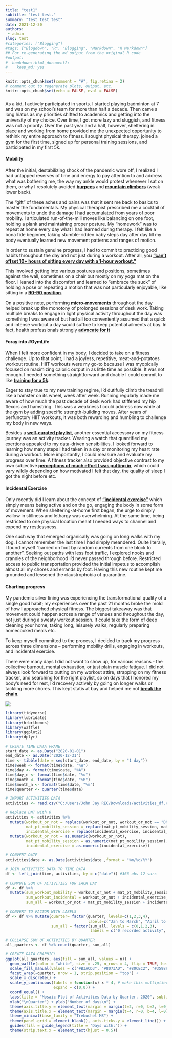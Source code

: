 ```yaml
---
title: "test1"
subtitle: "test test."
summary: "test test test"
date: 2021-12-30
authors:
 - admin
slug: test
#categories: ["Blogging"]
#tags: ["Blogdown", "R", "Blogging", "Markdown", "R Markdown"]
## For re-generating the md output from the original R code
#output:
#  bookdown::html_document2:
#    keep_md: yes
---
```


```r
knitr::opts_chunk$set(comment = "#", fig.retina = 2)
# comment out to regenerate plots, output, etc.
knitr::opts_chunk$set(echo = FALSE, eval = FALSE)
```

### 

As a kid, I actively participated in sports. I started playing badminton at 7 and was on my school’s team for more than half a decade. Then came a long hiatus as my priorities shifted to academics and getting into the university of my choice. Over time, I got more lazy and sluggish, and fitness was not a priority. Over the past year and a half, however, sheltering in place and working from home provided me the unexpected opportunity to rethink my entire approach to fitness. I sought physical therapy, joined a gym for the first time, signed up for personal training sessions, and participated in my first 5k. 

#### Mobility 

After the initial, destabilizing shock of the pandemic wore off, I realized I had untapped reserves of time and energy to pay attention to and address what was bothering me, the way my ankle would protest whenever I sat on them, or why I resolutely avoided [**burpees**](https://media.self.com/photos/5817a88e6839af65340d5371/master/w_1600,c_limit/MOUNTAIN_CLIMBERS.gif) and [**mountain climbers**](https://media.self.com/photos/5943fddc4e4e9b6122499b42/master/w_1920%2Cc_limit/burpees6.gif) (weak lower back). 

The “gift” of these aches and pains was that it sent me back to basics to master the fundamentals. My physical therapist prescribed me a cocktail of movements to undo the damage I had accumulated from years of poor mobility. I articulated run-of-the-mill moves like balancing on one foot, holding a plank and maintaining proper posture. My “homework” was to repeat at home every day what I had learned during therapy. I felt like a bona fide beginner, taking stumble-ridden baby steps day after day till my body eventually learned new movement patterns and ranges of motion. 

In order to sustain genuine progress, I had to commit to practicing good habits throughout the day and not just during a workout. After all, you [**“can’t offset 10+ hours of sitting every day with a 1-hour workout.”**](https://twitter.com/SquatUniversity/status/1361782531557851141)

This involved getting into various postures and positions, sometimes against the wall, sometimes on a chair but mostly on my yoga mat on the floor. I leaned into the discomfort and learned to “embrace the suck” of holding a pose or repeating a motion that was not particularly enjoyable, like sitting in a [**90-90 position**](https://imagesvc.meredithcorp.io/v3/mm/gif?url=https%3A%2F%2Fstatic.onecms.io%2Fwp-content%2Fuploads%2Fsites%2F12%2F2019%2F12%2F90-90-hip.gif). 

On a positive note, performing [**micro-movements**](https://parade.com/645657/marysauer/4-simple-micro-movements-to-stay-flexible-and-banish-aches-and-pains/) throughout the day helped break up the monotony of prolonged sessions of desk work. Taking multiple breaks to engage in light physical activity throughout the day was something I was aware of but had all too conveniently assumed that a quick and intense workout a day would suffice to keep potential ailments at bay. In fact, health professionals strongly [**advocate for it**](https://www.nytimes.com/201/01/09/well/recycle-your-pandemic-habits.html) 

#### Foray into #GymLife

When I felt more confident in my body, I decided to take on a fitness challenge. Up to that point, I had a joyless, repetitive, meat-and-potatoes workout routine. HIIT workouts were my go-to because I was myopically focused on maximizing caloric output in as little time as possible. It was not enough. I needed something straightforward and doable I could commit to like [**training for a 5k**](https://hips.hearstapps.com/hmg-prod.s3.amazonaws.com/images/6-week-training-plan-5k-beginner-final-1591631365.jpg?crop=1xw:0.9995247148288974xh;center,top&resize=768:*).

Eager to stay true to my new training regime, I’d dutifully climb the treadmill like a hamster on its wheel, week after week. Running regularly made me aware of how much the past decade of desk work had stiffened my hip flexors and hamstring. This was a weakness I could address now while at the gym by adding specific strength-building moves. After years of perfunctory HIIT workouts, it was both rewarding and humbling to challenge my body in new ways. 

Besides a [**well-curated playlist**](https://www.youtube.com/playlist?list=PLOFoWKkNKKpJrFuEZ-bltjBL3aDkkV_mY), another essential accessory on my fitness journey was an activity tracker. Wearing a watch that quantified my exertions appealed to my data-driven sensibilities. I looked forward to learning how many steps I had taken in a day or monitoring my heart rate during a workout. More importantly, I could measure and evaluate my progress over time. A fitness tracker also provided objective contrast to my own subjective [**perceptions of much effort I was putting in**](https://www.verywellfit.com/perceived-exertion-scale-1231117), which could vary wildly depending on how motivated I felt that day, the quality of sleep I got the night before etc. 

#### Incidental Exercise 

Only recently did I learn about the concept of [**“incidental exercise”**](https://www.youtube.com/watch?v=SXrAuCWnXV0&t=40s) which simply means being active and on the go, engaging the body in some form of movement. When sheltering-at-home first began, the urge to simply wallow in stillness and lethargy was overwhelming. At the same time, being restricted to one physical location meant I needed ways to channel and expend my restlessness. 

One such way that emerged organically was going on long walks with my dog. I cannot remember the last time I had simply meandered. Quite literally, I found myself “carried on foot by random currents from one block to another”.  Seeking out paths with less foot traffic, I explored nooks and crannies of the neighborhood I’d never passed through before. Restricted access to public transportation provided the initial impetus to accomplish almost all my chores and errands by foot. Having this new routine kept me grounded and lessened the claustrophobia of quarantine. 

#### Charting progress

My pandemic silver lining was experiencing the transformational quality of a single good habit; my experiences over the past 21 months broke the mold of how I approached physical fitness. The biggest takeaway was that movement could happen across a range of venues and throughout the day, not just during a sweaty workout session. It could take the form of deep cleaning your home, taking long, leisurely walks, regularly preparing homecooked meals etc.  

To keep myself committed to the process, I decided to track my progress across three dimensions – performing mobility drills, engaging in workouts, and incidental exercise.  

There were many days I did not want to show up, for various reasons - the collective burnout, mental exhaustion, or just plain muscle fatigue. I did not always look forward to putting on my workout attire, strapping on my fitness tracker, and searching for the right playlist, so on days that I honored my body's need for rest, I'd recovery actively by going on longer walks or tackling more chores. This kept statis at bay and helped me not [**break the chain**](https://blog.doist.com/dont-break-the-chain/). 

![](/post/test/test_files/figure-html/mosaic_plot_activity_data.png)


```r
library(tidyverse)
library(lubridate)
library(hrbrthemes)
library(waffle)
library(ggplot2)
library(dplyr)
```

```r
# CREATE TIME DATA FRAME  
start_date <- as.Date("2020-01-01")
end_date <- as.Date("2020-12-31")
time <- tibble(date = seq(start_date, end_date, by = "1 day")) 
time$week <- format(time$date, "%W")
time$day <- format(time$date, "%A")
time$day_n <- format(time$date, "%u") 
time$month <- format(time$date, "%B")
time$month_n <- format(time$date, "%m")
time$quarter <- quarter(time$date) 

# IMPORT ACTIVITIES DATA 
activities <- read.csv("C:/Users/John Jay REC/Downloads/activities_df.csv") #366 obs 6 vars 

# Replace DNT with 0
activities <- activities %>%
  mutate(workout_or_not = replace(workout_or_not, workout_or_not == "DNT", 0),
         mat_pt_mobility_session = replace(mat_pt_mobility_session, mat_pt_mobility_session == "DNT", 0),
         incidental_exercise = replace(incidental_exercise, incidental_exercise == "DNT", 0)) %>%
  mutate(workout_or_not = as.numeric(workout_or_not),
         mat_pt_mobility_session = as.numeric(mat_pt_mobility_session),
         incidental_exercise = as.numeric(incidental_exercise))

# CONVERT DATE 
activities$date <- as.Date(activities$date ,format = "%m/%d/%Y") 

# JOIN ACTIVITIES DATA TO TIME DATA
df <- left_join(time, activities, by = c("date")) #366 obs 12 vars

# COMPUTE SUM OF ACTIVITIES FOR EACH DAY
df <- df %>% 
  mutate(sum_workout_mobility = workout_or_not + mat_pt_mobility_session,
         sum_workout_incidental = workout_or_not + incidental_exercise, 
         sum_all = workout_or_not + mat_pt_mobility_session + incidental_exercise)
  
# CONVERT TO FACTOR WITH LABELS 
df <- df %>% mutate(quarter= factor(quarter, levels=c(1,2,3,4), 
                                    labels=c("Jan to March", "April to June", "July to Sept", "Oct to Dec")),
                    sum_all = factor(sum_all, levels = c(0,1,2,3), 
                                     labels = c("0 recorded activity", "1 activity", "2 activities", "3 activities")))

# COLLAPSE SUM OF ACTIVITIES BY QUARTER
all_quarters <- df %>% count(quarter, sum_all)

# CREATE DATA GRAPHIC! 
ggplot(all_quarters, aes(fill = sum_all, values = n)) +
  geom_waffle(color = "white", size = .25, n_rows = 4, flip = TRUE, height = 0.95, width = 0.95) +
  scale_fill_manual(values = c("#B3ACD3", "#8073AD", "#80CEC2", "#359890")) +
  facet_wrap(~quarter, nrow = 1, strip.position = "top") + 
  scale_x_discrete() +
  scale_y_continuous(labels = function(x) x * 4, # make this multiplier the same as n_rows
                     expand = c(0,0)) +
  coord_equal() +
  labs(title = "Mosaic Plot of Activities Data by Quarter, 2020", subtitle = "1 square = 1 day") + 
  xlab("\nQuarter") + ylab("Number of days\n") +
  theme(axis.title.y = element_text(margin = margin(t=2, r=0, b=2, l=0))) +
  theme(axis.title.x = element_text(margin = margin(t=4, r=0, b=4, l=0))) +
  theme_minimal(base_family = "Trebuchet MS") +
  theme(panel.grid = element_blank(), axis.ticks.y = element_line()) + 
  guides(fill = guide_legend(title = "Days with:")) +
  theme(strip.text.x = element_text(hjust = 0.5)) 
```


